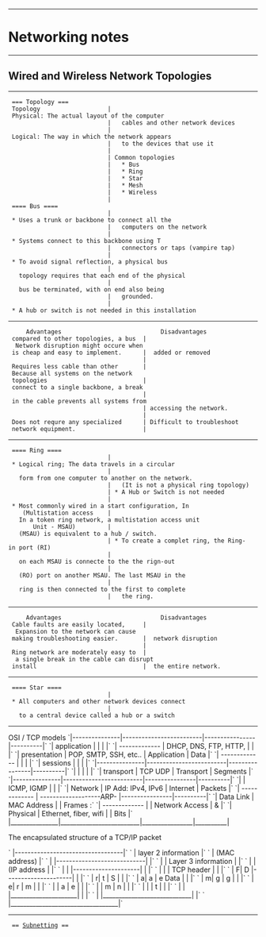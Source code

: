 --------------------------------------------------------------------------------
= Networking notes =
--------------------------------------------------------------------------------
== Wired and Wireless Network Topologies ==
--------------------------------------------------------------------------------
  === Topology ===
  Topology                   | Physical: The actual layout of the computer 
                             |   cables and other network devices
                             | Logical: The way in which the network appears 
                             |   to the devices that use it
                             |
                             | Common topologies 
                             |   * Bus
                             |   * Ring
                             |   * Star
                             |   * Mesh
                             |   * Wireless
                             |
  ==== Bus ====
                             | * Uses a trunk or backbone to connect all the 
                             |   computers on the network
                             | * Systems connect to this backbone using T 
                             |   connectors or taps (vampire tap)
                             | * To avoid signal reflection, a physical bus 
                             |   topology requires that each end of the physical
                             |   bus be terminated, with on end also being 
                             |   grounded.
                             | * A hub or switch is not needed in this installation
--------------------------------------------------------------------------------
      Advantages                            Disadvantages
  compared to other topologies, a bus  |  Network disruption might occure when
  is cheap and easy to implement.      |  added or removed
                                       |
  Requires less cable than other       | Because all systems on the network 
  topologies                           | connect to a single backbone, a break 
                                       | in the cable prevents all systems from
                                       | accessing the network.
                                       |
  Does not requre any specialized      | Difficult to troubleshoot
  network equipment.                   |
--------------------------------------------------------------------------------
  ==== Ring ====
                             | * Logical ring; The data travels in a circular 
                             |   form from one computer to another on the network.
                             |   (It is not a physical ring topology)
                             | * A Hub or Switch is not needed
                             | * Most commonly wired in a start configuration, In
     (Multistation access    |   In a token ring network, a multistation access unit
        Unit - MSAU)         |   (MSAU) is equivalent to a hub / switch.
                             | * To create a complet ring, the Ring-in port (RI)
                             |   on each MSAU is connecte to the the rign-out 
                             |   (RO) port on another MSAU. The last MSAU in the
                             |   ring is then connected to the first to complete
                             |   the ring.
--------------------------------------------------------------------------------
      Advantages                            Disadvantages
  Cable faults are easily located,     |  Expansion to the network can cause
  making troubleshooting easier.       |  network disruption
                                       |
  Ring network are moderately easy to  |  a single break in the cable can disrupt
  install                              |  the entire network.
--------------------------------------------------------------------------------
  ==== Star ====
                             | * All computers and other network devices connect
                             |   to a central device called a hub or a switch
--------------------------------------------------------------------------------
OSI / TCP models
`|---------------|-------------------------|----------------|----------|`
`| application   |                         |                |          |`
`| ------------- | DHCP, DNS, FTP, HTTP,   |                |          |`
`| presentation  | POP, SMTP, SSH, etc..   | Application    |   Data   |`
`| ------------- |                         |                |          |`
`| sessions      |                         |                |          |`
`|---------------|-------------------------|----------------|----------|`
`|               |                         |                |          |`
`| transport     | TCP               UDP   | Transport      | Segments |`
`|---------------|-------------------------|----------------|----------|`
`|               | ICMP, IGMP              |                |          |`
`| Network       | IP Add: IPv4, IPv6      | Internet       | Packets  |`
`| ------------- | -------------------ARP- |----------------|----------|`
`| Data Link     | MAC Address             |                |  Frames  :`
`| ------------- |                         | Network Access |    &     |`
`| Physical      | Ethernet, fiber, wifi   |                |   Bits   |`
|_______________|_________________________|________________|__________|

The encapsulated structure of a TCP/IP packet

`      |----------------------------------|`
`      |      layer 2 information         |`
`      |      (MAC address)               |`
`      |  |----------------------------|  |`
`      |  |     Layer 3 information    |  |`
`      |  |     (IP address            |  |`
`      |  |   |---------------------|  |  |`
`      |  |   |    TCP header       |  |  |`
`      | F| D |---------------------|  |  |`
`      | r| t | S                   |  |  |`
`      | a| a | e      Data         |  |  |`
`      | m| g | g                   |  |  |`
`      | e| r | m                   |  |  |`
`      |  | a | e                   |  |  |`
`      |  | m | n                   |  |  |`
`      |  |   | t                   |  |  |`
`      |  |   |_____________________|  |  |`
`      |  |____________________________|  |`
`      |__________________________________|`
--------------------------------------------------------------------------------
  == [[Subnetting]] ==
  
